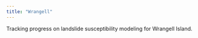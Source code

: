 ```yaml
---
title: "Wrangell"
---
```


Tracking progress on landslide susceptibility modeling for Wrangell Island.
